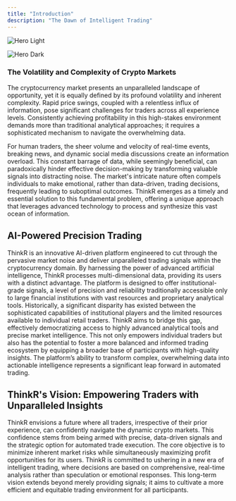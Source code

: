 ```yaml
---
title: "Introduction"
description: "The Dawn of Intelligent Trading"
---
```


<img
  className="block dark:hidden"
  src="/images/hero-light.png"
  alt="Hero Light"
/>

<img
  className="hidden dark:block"
  src="/images/hero-dark.png"
  alt="Hero Dark"
/>

### **The Volatility and Complexity of Crypto Markets**

The cryptocurrency market presents an unparalleled landscape of opportunity, yet it is equally defined by its profound volatility and inherent complexity. Rapid price swings, coupled with a relentless influx of information, pose significant challenges for traders across all experience levels. Consistently achieving profitability in this high-stakes environment demands more than traditional analytical approaches; it requires a sophisticated mechanism to navigate the overwhelming data.

For human traders, the sheer volume and velocity of real-time events, breaking news, and dynamic social media discussions create an information overload. This constant barrage of data, while seemingly beneficial, can paradoxically hinder effective decision-making by transforming valuable signals into distracting noise. The market's intricate nature often compels individuals to make emotional, rather than data-driven, trading decisions, frequently leading to suboptimal outcomes. ThinkR emerges as a timely and essential solution to this fundamental problem, offering a unique approach that leverages advanced technology to process and synthesize this vast ocean of information.

## **AI-Powered Precision Trading**

ThinkR is an innovative AI-driven platform engineered to cut through the pervasive market noise and deliver unparalleled trading signals within the cryptocurrency domain. By harnessing the power of advanced artificial intelligence, ThinkR processes multi-dimensional data, providing its users with a distinct advantage. The platform is designed to offer institutional-grade signals, a level of precision and reliability traditionally accessible only to large financial institutions with vast resources and proprietary analytical tools. Historically, a significant disparity has existed between the sophisticated capabilities of institutional players and the limited resources available to individual retail traders. ThinkR aims to bridge this gap, effectively democratizing access to highly advanced analytical tools and precise market intelligence. This not only empowers individual traders but also has the potential to foster a more balanced and informed trading ecosystem by equipping a broader base of participants with high-quality insights. The platform’s ability to transform complex, overwhelming data into actionable intelligence represents a significant leap forward in automated trading.

## **ThinkR's Vision: Empowering Traders with Unparalleled Insights**

ThinkR envisions a future where all traders, irrespective of their prior experience, can confidently navigate the dynamic crypto markets. This confidence stems from being armed with precise, data-driven signals and the strategic option for automated trade execution. The core objective is to minimize inherent market risks while simultaneously maximizing profit opportunities for its users. ThinkR is committed to ushering in a new era of intelligent trading, where decisions are based on comprehensive, real-time analysis rather than speculation or emotional responses. This long-term vision extends beyond merely providing signals; it aims to cultivate a more efficient and equitable trading environment for all participants.